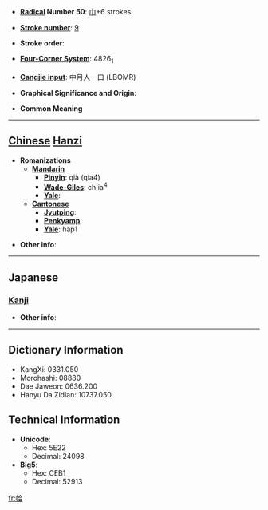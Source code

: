 * '''[[Wiktionary:Chinese radical index| Radical]] Number 50''': [[Wiktionary:Chinese radical index 巾|巾]]+6 strokes

* '''[[Wiktionary:Chinese total strokes index|Stroke number]]''': [[Wiktionary:Chinese total strokes index 9|9]]

* '''Stroke order''': 

* '''[[Wiktionary:Chinese four corner index|Four-Corner System]]''': 4826<sub>1</sub>

* '''[[Wiktionary:Chinese Cangjie index|Cangjie input]]''': 中月人一口 (LBOMR)

* '''Graphical Significance and Origin''': 

* '''Common Meaning'''

----

== [[Chinese]] [[Hanzi]] ==

* '''Romanizations'''
** '''[[Mandarin]]'''
*** '''[[Pinyin]]''': qià (qia4)
*** '''[[Wade-Giles]]''': ch'ia<sup>4</sup>
*** '''[[Yale]]''': 
** '''[[Cantonese]]'''
*** '''[[Jyutping]]''':
*** '''[[Penkyamp]]''': 
*** '''[[Yale]]''': hap1

* '''Other info''': 

----

==Japanese==
===[[Kanji]]===
{{kanji|on readings=[[かふ]] (kafu)
|kun readings=
}}

* '''Other info''':  

----

== Dictionary Information ==

* KangXi: 0331.050
* Morohashi: 08880
* Dae Jaweon: 0636.200
* Hanyu Da Zidian: 10737.050

== Technical Information ==

* '''Unicode''':
** Hex: 5E22
** Decimal: 24098
* '''Big5''':
** Hex: CEB1
** Decimal: 52913

[[fr:帢]]